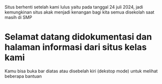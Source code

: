 
<Callout>Situs berhenti setelah kami lulus yaitu pada tanggal 24 juli 2024, jadi kemungkinan situs akak menjadi kenangan bagi kita semua disekolah saat masih di SMP</Callout>

# Selamat datang didokumentasi dan halaman informasi dari situs kelas kami

Kamu bisa buka bar diatas atau disebelah kiri (dekstop mode) untuk melihat beberapa bantuan 

